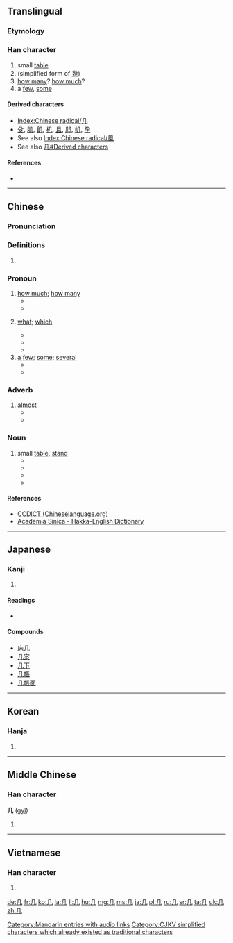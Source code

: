 <!--{{also|幾}} (different character in Japan)-->
{{also|凡|凢|儿|幾}}
==Translingual==
{{stroke order|type=animate}}

===Etymology===
{{liushu|p}}

{{Han etyl}}

===Han character===
{{Han char|rn=16|rad=几|as=00|sn=2|four=7721<sub>0</sub>|canj=竹弓 (HN)}}

# small [[table]]
# (simplified form of [[幾]])
# [[how many]]? [[how much]]?
# a [[few]], [[some]]

====Derived characters====
* [[Index:Chinese radical/几]]
* [[殳]], [[肌]], [[飢]], [[机]], [[且]], [[䢳]], [[㞦]], [[孕]]
* See also [[Index:Chinese radical/風]]
* See also [[凡#Derived characters]]

====References====
* {{Han ref|kx=0133.570|dkj=01737|dj=0299.080|hdz=10275.190|uh=51E0|ud=20960|bh=A44C|bd=42060}}

----

==Chinese==
{{zh-hanzi-box|[[几]]|[[幾]]}}

===Pronunciation===
{{zh-pron
|m=jī,jǐ
|c=gei1,gei2
|h=pfs=ki, kí;gd=i<sup>1</sup> [Meixian], zi<sup>3</sup> [Hailu];hpy=
|mn=kí
|w=
|mc=y
|oc=y
|ma=zh-jǐ.ogg
|cat=det,pron,adv
}}

===Definitions===
{{zh-hanzi}}

# {{defn|Han|sort=几00}}

===Pronoun===
{{cmn-pronoun|s|sim=几|tra=幾|pin=jǐ}}

# [[how much]]; [[how many]]
#* {{zh-usex|你 要 几 瓶？|'''How many''' bottles do you want?|link=y}}
#* {{zh-usex|你 会 说 几 种 语言？|'''How many''' languages do you speak ?|link=y}}
# {{context|of number, time, date|lang=cmn}} [[what]]; [[which]]
#* {{zh-usex|几 点钟 了？|'''What''' time is it?|link=y}}
#* {{zh-usex|今天 几 号？|'''What's''' the date today?|link=y}}
#* {{zh-usex|你 几 号？|'''What's''' your number?|link=y}}
# [[a few]]; [[some]]; [[several]]
#* {{zh-usex|我 边 等 边 浏览 几 本 杂志。|I browsed through '''some''' magazines while I waited.|link=y}}
#* {{zh-usex|几 天 后 他 将 回来。|He will is back in a '''few''' day.|link=y}}

===Adverb===
{{cmn-adv|s|sim=几|tra=幾|pin=jī}}

# [[almost]]
#* {{zh-usex|我 被 烟 呛 得 几 窒息。|I was '''almost''' choked by the smoke.|link=y}}
#* {{zh-usex|几 没 有 人 相信 他 病 了。|'''Almost''' no one believed that he was sick.|link=y}}

===Noun===
{{cmn-adv|s|sim=几|pin=jī}}

# small [[table]], [[stand]]
#* {{zh-usex|条几|long narrow table|link=y}}
#* {{zh-usex|几案|long table|link=y}}
#* {{zh-usex|香几|incense stand|link=y}}
#* {{zh-usex|明窗净几|bright and clean|link=y}}

[[Category:Mandarin entries with audio links]]

====References====
*[http://www.chineselanguage.org/dictionaries/?mode=view&module=chardict&query=%E5%87%A0 CCDICT (Chineselanguage.org)]
*[http://minhakka.ling.sinica.edu.tw/bkg/hakyin/search.php?DETAIL=1&LIMIT=id=13130&dbname=su_tian_1&graph=2 Academia Sinica - Hakka-English Dictionary]

----

==Japanese==

===Kanji===
{{ja-kanji|grade=|rs=几00}}

# {{defn|lang=ja|sort=几00}}

====Readings====
* {{ja-readings|on=[[き]] ([[ki]])|kun=[[つくえ]] ([[tsukue]])}}

====Compounds====
* [[床几]]
* [[几案]]
* [[几下]]
* [[几帳]]
* [[几帳面]]

----

==Korean==

===Hanja===
{{ko-hanja|hangeul=궤|rv=gwe|mr=kwe}}

# {{defn|lang=ko|sort=几00}}

----

==Middle Chinese==

===Han character===
'''几''' ([[gyǐ]])

# {{defn|lang=ltc|sort=几00}}

----

==Vietnamese==

===Han character===
{{vi-hantu|[[kỉ]]|rs=几00}}

# {{defn|lang=vi|sort=几00}}

[[Category:CJKV radicals| ]]
[[Category:CJKV simplified characters which already existed as traditional characters]]

[[de:几]]
[[fr:几]]
[[ko:几]]
[[la:几]]
[[li:几]]
[[hu:几]]
[[mg:几]]
[[ms:几]]
[[ja:几]]
[[pl:几]]
[[ru:几]]
[[sr:几]]
[[ta:几]]
[[uk:几]]
[[zh:几]]